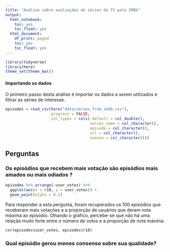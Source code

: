 ```yaml
---
title: "Análise sobre avaliações de séries de TV pelo IMDb"
output:
  html_notebook:
    toc: yes
    toc_float: yes
  html_document:
    df_print: paged
    toc: yes
    toc_float: yes
---
```


```r
library(tidyverse)
library(here)
theme_set(theme_bw())
```

#### Importando os dados

O primeiro passo desta análise é importar os dados a serem utilizados e filtrar as séries de interesse.

```r
episodes = read_csv(here("data/series_from_imdb.csv"), 
                    progress = FALSE,
                    col_types = cols(.default = col_double(), 
                                     series_name = col_character(), 
                                     episode = col_character(), 
                                     url = col_character(),
                                     season = col_character()))
```

## Perguntas

###  Os episódios que recebem mais votação são episódios mais amados ou mais odiados ?
```r
episodes %>% arrange(-user_votes) %>% 
  ggplot(aes(x = r10, y = user_votes)) +
  geom_point(alpha = 0.5)
```
  Para responder a esta pergunta, foram recuperados os 100 episódios que receberam mais votações e a proporção de usuários que deram nota máxima ao episódio. Olhando o gráfico, percebe-se que não há uma relação muito forte entre o número de votos e a proporção de nota máxima. 
```r
cor(episodes$user_votes, episodes$r10)
```

### Qual episódio gerou menos consenso sobre sua qualidade?

```r

```

